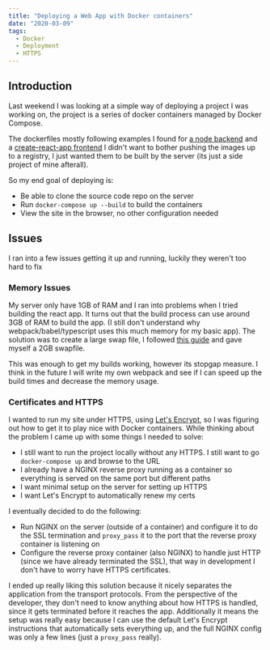 ```yaml
---
title: "Deploying a Web App with Docker containers"
date: "2020-03-09"
tags:
  - Docker
  - Deployment
  - HTTPS
---
```


## Introduction

Last weekend I was looking at a simple way of deploying a project I was working on,
the project is a series of docker containers managed by Docker Compose.

The dockerfiles mostly following examples I found for [a node backend](https://nodejs.org/en/docs/guides/nodejs-docker-webapp/) and a [create-react-app frontend](https://mherman.org/blog/dockerizing-a-react-app/)
I didn't want to bother pushing the images up to a registry, I just wanted them to be built by the server (its just a side project of mine afterall).

So my end goal of deploying is:

- Be able to clone the source code repo on the server
- Run `docker-compose up --build` to build the containers
- View the site in the browser, no other configuration needed

## Issues

I ran into a few issues getting it up and running, luckily they weren't too hard to fix

### Memory Issues

My server only have 1GB of RAM and I ran into problems when I tried building the react app. It turns out that the build process can use around 3GB of RAM to build the app. (I still don't understand why webpack/babel/typescript uses this much memory for my basic app). The solution was to create a large swap file, I followed [this guide](https://www.digitalocean.com/community/tutorials/how-to-add-swap-space-on-ubuntu-16-04) and gave myself a 2GB swapfile.

This was enough to get my builds working, however its stopgap measure. I think in the future I will write my own webpack and see if I can speed up the build times and decrease the memory usage.

### Certificates and HTTPS

I wanted to run my site under HTTPS, using [Let's Encrypt](https://letsencrypt.org/), so I was figuring out how to get it to play nice with Docker containers. While thinking about the problem I came up with some things I needed to solve:

- I still want to run the project locally without any HTTPS. I still want to go `docker-compose up` and browse to the URL
- I already have a NGINX reverse proxy running as a container so everything is served on the same port but different paths
- I want minimal setup on the server for setting up HTTPS
- I want Let's Encrypt to automatically renew my certs

I eventually decided to do the following:

- Run NGINX on the server (outside of a container) and configure it to do the SSL termination and `proxy_pass` it to the port that the reverse proxy container is listening on
- Configure the reverse proxy container (also NGINX) to handle just HTTP (since we have already terminated the SSL), that way in development I don't have to worry have HTTPS certificates.

I ended up really liking this solution because it nicely separates the application from the transport protocols. From the perspective of the developer, they don't need to know anything about how HTTPS is handled, since it gets terminated before it reaches the app.
Additionally it means the setup was really easy because I can use the default Let's Encrypt instructions that automatically sets everything up, and the full NGINX config was only a few lines (just a `proxy_pass` really).
